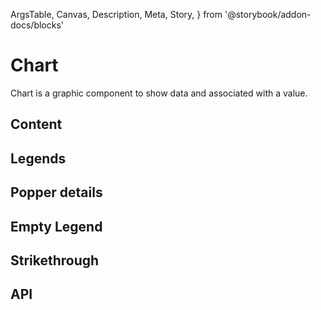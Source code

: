   ArgsTable,
  Canvas,
  Description,
  Meta,
  Story,
} from '@storybook/addon-docs/blocks'

<Meta title="Components/Chart" />

# Chart

<Description>
  Chart is a graphic component to show data and associated with a value.
</Description>

<Canvas>
  <Story name="Basic">
    <Chart
      variant="donut"
      data={[
        {
          color: '#4F1A81',
          percent: 50,
          product: 'Chocolate',
        },
        {
          color: '#F4306C',
          percent: 50,
          product: 'Strawberry',
        },
      ]}
    />
  </Story>
</Canvas>

## Content

<Canvas>
  <Story name="Content">
    <Chart
      variant="donut"
      data={[
        {
          color: '#4F1A81',
          percent: 50,
          product: 'Chocolate',
        },
        {
          color: '#F4306C',
          percent: 50,
          product: 'Strawberry',
        },
      ]}
      content="€20"
    />
  </Story>
</Canvas>

## Legends

<Canvas>
  <Story name="Legends">
    <Chart
      variant="donut"
      data={[
        {
          color: '#4F1A81',
          name: 'Chocolate',
          percent: 50,
          product: 'chocolate',
          value: '€10',
        },
        {
          color: '#F4306C',
          name: 'Strawberry',
          percent: 50,
          product: 'strawberry',
          value: '€10',
        },
      ]}
      content="€20"
      hasLegend
    />
  </Story>
</Canvas>

## Popper details

<Canvas>
  <Story name="Popper details">
    <Chart
      variant="donut"
      data={[
        {
          color: '#4F1A81',
          details: [
            {
              name: '500g black chocolate',
              value: '€5',
            },
            {
              name: '500g white chocolate',
              value: '€5',
            },
          ],
          name: 'Chocolate',
          percent: 50,
          product: 'chocolate',
          value: '€10',
        },
        {
          color: '#F4306C',
          details: [
            {
              name: '500g Strawberry from Spain',
              value: '€5',
            },
            {
              name: '500g Strawberry from France',
              value: '€5',
            },
          ],
          name: 'Strawberry',
          percent: 50,
          product: 'strawberry',
          value: '€10',
        },
      ]}
      content="€20"
      hasLegend
    />
  </Story>
</Canvas>

## Empty Legend

<Canvas>
  <Story name="Empty Legend">
    <Chart variant="donut" emptyLegend="I'm alone in the dark" hasLegend />
  </Story>
</Canvas>

## Strikethrough

<Canvas>
  <Story name="Strikethrough">
    <Chart
      variant="donut"
      hasLegend
      data={[
        {
          color: '#F4306C',
          details: [
            {
              name: 'New user discount',
              value: '€10',
            },
            {
              name: 'Summer discount',
              value: '€10',
            },
          ],
          name: 'Discount',
          needPattern: true,
          percent: 100,
          product: 'discount',
          value: '€20',
        },
      ]}
      content="€0"
    />
  </Story>
</Canvas>

## API

<ArgsTable of={Chart} />
